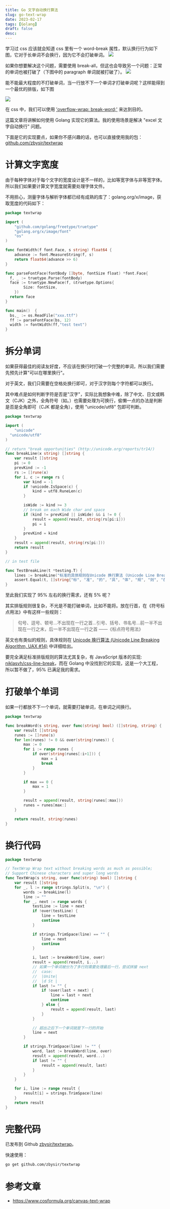 ```yaml
---
title: Go 文字自动换行算法
slug: go-text-wrap
date: 2023-02-17
tags: [Golang]
draft: false
desc:
---
```


学习过 css 应该就会知道 css 里有一个 word-break 属性，默认换行行为如下图，它对于长单词不会换行，因为它不会打破单词。
![](img/wordbreak-css-default.png)

如果你想要解决这个问题，需要使用 break-all，但这也会导致另一个问题：正常的单词也被打破了（下图中的 paragraph 单词就被打破了）。
![](img/wordbreak-css-breakall.png)

能不能最大程度的不打破单词，当一行放不下一个单词才打破单词呢？这样能得到一个最优的排版，如下图

![](img/wordbreak-css-breakwords.png)

在 css 中，我们可以使用 ['overflow-wrap: break-word;'](https://developer.mozilla.org/zh-CN/docs/Web/CSS/overflow-wrap) 来达到目的。

这篇文章将讲解如何使用 Golang 实现它的算法。我的使用场景是解决 "excel 文字自动换行" 问题。

下面是它的实现要点，如果你不感兴趣的话，也可以直接使用我的包：[github.com/zbysir/textwrap](https://github.com/zbysir/textwrap)

# 计算文字宽度
由于每种字体对于每个文字的宽度设计是不一样的，比如等宽字体与非等宽字体。所以我们如果要计算文字宽度就需要处理字体文件。

不用担心，测量字体与解析字体都已经有成熟的库了：golang.org/x/image，获取宽度的代码如下：
```go
package textwrap

import (
	"github.com/golang/freetype/truetype"
	"golang.org/x/image/font"
	"os"
)

func fontWidth(f font.Face, s string) float64 {
	advance := font.MeasureString(f, s)
	return float64(advance >> 6)
}

func parseFontFace(fontBody []byte, fontSize float) *font.Face{
  f, _ := truetype.Parse(fontBody)
  face := truetype.NewFace(f, &truetype.Options{
		Size: fontSize,
	})
  return face
}

func main()  {
  bs,_ := os.ReadFile("xxx.ttf")
  ff := parseFontFace(bs, 12)
  width := fontWidth(ff,"test text")
}

```

# 拆分单词
如果获得最佳的阅读友好度，不应该在换行时打破一个完整的单词，所以我们需要先预先计算"可以在哪里换行"。

对于英文，我们只需要在空格处换行即可，对于汉字则每个字符都可以换行。

其中难点是如何判断字符是否是"汉字"，实际比我想象中难，除了中文、日文或韩文（CJK）之外，全角符号（如。）也需要处理为可换行，偷懒一点的办法是判断是否是全角即可（CJK 都是全角），使用 "unicode/utf8" 包即可判断。

```go
package textwrap

import (
	"unicode"
  "unicode/utf8"
)

// return "break opportunities" (http://unicode.org/reports/tr14/)
func breakLine(x string) []string {
	var result []string
	pi := 0
	prevKind := -1
	rs := []rune(x)
	for i, c := range rs {
		var kind = -1
		if !unicode.IsSpace(c) {
			kind = utf8.RuneLen(c)
		}

		isWide := kind >= 3
		// break on each Wide char and space
		if (kind != prevKind || isWide) && i != 0 {
			result = append(result, string(rs[pi:i]))
			pi = i
		}
		prevKind = kind
	}
	result = append(result, string(rs[pi:]))
	return result
}

// in test file

func TestBreakLine(t *testing.T) {
	lines := breakLine("标准的具体规则在Unicode 换行算法 (Unicode Line Breaking Algorithm, UAX #14）中详细给出。")
	assert.Equal(t, []string{"标", "准", "的", "具", "体", "规", "则", "在", "Unicode", " ", "换", "行", "算", "法", " ", "(Unicode", " ", "Line", " ", "Breaking", " ", "Algorithm,", " ", "UAX", " ", "#14", "）", "中", "详", "细", "给", "出", "。"}, lines)
}

```

至此我们实现了 95% 左右的换行需求，还有 5% 呢？

其实排版规则很复杂，不光是不能打破单词，比如不能将。放在行首，在《符号标点用法》中有这样一些规则：

> 句号、逗号、顿号…不出现在一行之首…引号、括号、书名号…前一半不出现在一行之末，后一半不出现在一行之首  ——《标点符号用法》

英文也有类似的规则，具体规则在 [Unicode 换行算法 (Unicode Line Breaking Algorithm, UAX #14)](http://unicode.org/reports/tr14/) 中详细给出。

要完全满足标准排版规则的算法尤其复杂，有 JavaScript 版本的实现: [niklasvh/css-line-break](https://github.com/niklasvh/css-line-break)，而在 Golang 中没找到它的实现，这是一个大工程，所以暂不做了，95% 已满足我的需求。

# 打破单个单词
如果一行都放不下一个单词，就需要打破单词，在单词之间换行。

```go
package textwrap

func breakWord(s string, over func(string) bool) ([]string, string) {
	var result []string
	runes := []rune(s)
	for len(runes) != 0 && over(string(runes)) {
		max := 0
		for i := range runes {
			if over(string(runes[:i+1])) {
				max = i
				break
			}
		}

		if max == 0 {
			max = 1
		}

		result = append(result, string(runes[:max]))
		runes = runes[max:]
	}

	return result, string(runes)
}
```

# 换行代码
```go
package textwrap

// TextWrap Wrap text without breaking words as much as possible;
// Support Chinese characters and super long words
func TextWrap(s string, over func(string) bool) []string {
	var result []string
	for _, l := range strings.Split(s, "\n") {
		words := breakLine(l)
		line := ""
		for _, next := range words {
			testLine := line + next
			if !over(testLine) {
				line = testLine
				continue
			}

			if strings.TrimSpace(line) == "" {
				line = next
				continue
			}

			i, last := breakWord(line, over)
			result = append(result, i...)
			// 如果一个单词被分为了多行则需要处理最后一行，尝试拼接 next
			//  case:
			//  |Unite|
			//  |d St |
			if last != "" {
				if !over(last + next) {
					line = last + next
					continue
				} else {
					result = append(result, last)
				}
			}

			// 超出之后下一个单词就是下一行的开始
			line = next
		}

		if strings.TrimSpace(line) != "" {
			word, last := breakWord(line, over)
			result = append(result, word...)
			if last != "" {
				result = append(result, last)
			}
		}
	}

	for i, line := range result {
		result[i] = strings.TrimSpace(line)
	}
	return result
}

```

# 完整代码

已发布到 Github [zbysir/textwrap](https://github.com/zbysir/textwrap)。

快速使用：
```bash
go get github.com/zbysir/textwrap
```

# 参考文章
- https://www.cosformula.org/canvas-text-wrap